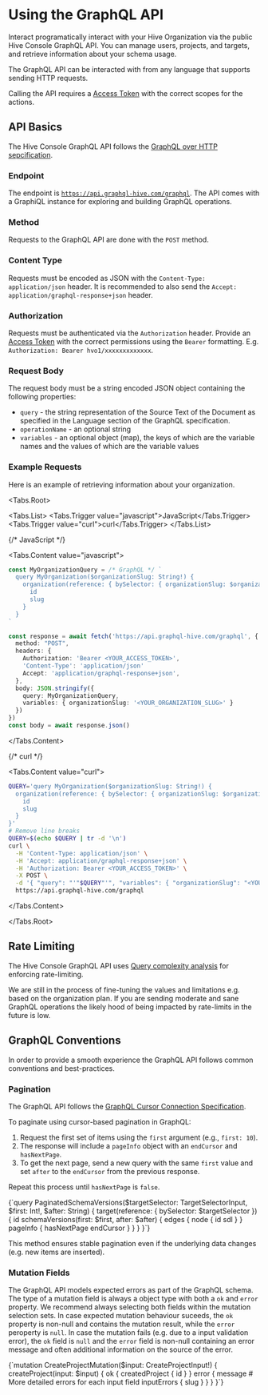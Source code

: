 
# Using the GraphQL API

Interact programatically interact with your Hive Organization via the public Hive Console GraphQL
API. You can manage users, projects, and targets, and retrieve information about your schema usage.

The GraphQL API can be interacted with from any language that supports sending HTTP requests.

Calling the API requires a [Access Token](/docs/management/access-tokens) with the correct scopes
for the actions.

## API Basics

The Hive Console GraphQL API follows the
[GraphQL over HTTP sepcification](https://github.com/graphql/graphql-over-http/blob/main/spec/GraphQLOverHTTP.md).

### Endpoint

The endpoint is [`https://api.graphql-hive.com/graphql`](https://api.graphql-hive.com/graphql). The
API comes with a GraphiQL instance for exploring and building GraphQL operations.

### Method

Requests to the GraphQL API are done with the `POST` method.

### Content Type

Requests must be encoded as JSON with the `Content-Type: application/json` header. It is recommended
to also send the `Accept: application/graphql-response+json` header.

### Authorization

Requests must be authenticated via the `Authorization` header. Provide an
[Access Token](/docs/management/access-tokens) with the correct permissions using the `Bearer`
formatting. E.g. `Authorization: Bearer hvo1/xxxxxxxxxxxxx`.

### Request Body

The request body must be a string encoded JSON object containing the following properties:

- `query` - the string representation of the Source Text of the Document as specified in the
  Language section of the GraphQL specification.
- `operationName` - an optional string
- `variables` - an optional object (map), the keys of which are the variable names and the values of
  which are the variable values

### Example Requests

Here is an example of retrieving information about your organization.

<Tabs.Root>

<Tabs.List>
<Tabs.Trigger value="javascript">JavaScript</Tabs.Trigger>
<Tabs.Trigger value="curl">curl</Tabs.Trigger>
</Tabs.List>

{/* JavaScript */}

<Tabs.Content value="javascript">

```ts
const MyOrganizationQuery = /* GraphQL */ `
  query MyOrganization($organizationSlug: String!) {
    organization(reference: { bySelector: { organizationSlug: $organizationSlug } }) {
      id
      slug
    }
  }
`

const response = await fetch('https://api.graphql-hive.com/graphql', {
  method: "POST",
  headers: {
    Authorization: 'Bearer <YOUR_ACCESS_TOKEN>',
    'Content-Type': 'application/json'
    Accept: 'application/graphql-response+json',
  },
  body: JSON.stringify({
    query: MyOrganizationQuery,
    variables: { organizationSlug: '<YOUR_ORGANIZATION_SLUG>' }
  })
})
const body = await response.json()
```

</Tabs.Content>

{/* curl */}

<Tabs.Content value="curl">

```sh
QUERY='query MyOrganization($organizationSlug: String!) {
  organization(reference: { bySelector: { organizationSlug: $organizationSlug } }) {
    id
    slug
  }
}'
# Remove line breaks
QUERY=$(echo $QUERY | tr -d '\n')
curl \
  -H 'Content-Type: application/json' \
  -H 'Accept: application/graphql-response+json' \
  -H 'Authorization: Bearer <YOUR_ACCESS_TOKEN>' \
  -X POST \
  -d '{ "query": "'"$QUERY"'", "variables": { "organizationSlug": "<YOUR_ORGANIZATION_SLUG>" } }' \
  https://api.graphql-hive.com/graphql
```

</Tabs.Content>

</Tabs.Root>

## Rate Limiting

The Hive Console GraphQL API uses
[Query complexity analysis](https://ibm.github.io/graphql-specs/cost-spec.html) for enforcing
rate-limiting.

We are still in the process of fine-tuning the values and limitations e.g. based on the organization
plan. If you are sending moderate and sane GraphQL operations the likely hood of being impacted by
rate-limits in the future is low.

## GraphQL Conventions

In order to provide a smooth experience the GraphQL API follows common conventions and
best-practices.

### Pagination

The GraphQL API follows the
[GraphQL Cursor Connection Specification](https://relay.dev/graphql/connections.htm).

To paginate using cursor-based pagination in GraphQL:

1. Request the first set of items using the `first` argument (e.g., `first: 10`).
2. The response will include a `pageInfo` object with an `endCursor` and `hasNextPage`.
3. To get the next page, send a new query with the same `first` value and set `after` to the
   `endCursor` from the previous response.

Repeat this process until `hasNextPage` is `false`.

<GraphQLDocumentWithSchema>
{`query PaginatedSchemaVersions($targetSelector: TargetSelectorInput, $first: Int!, $after: String) {
  target(reference: { bySelector: $targetSelector }) {
    id
    schemaVersions(first: $first, after: $after) {
      edges {
        node {
          id
          sdl
        }
      }
      pageInfo {
        hasNextPage
        endCursor
      }
    }
  }
}`}
</GraphQLDocumentWithSchema>

This method ensures stable pagination even if the underlying data changes (e.g. new items are
inserted).

### Mutation Fields

The GraphQL API models expected errors as part of the GraphQL schema. The type of a mutation field
is always a object type with both a `ok` and `error` property. We recommend always selecting both
fields within the mutation selection sets. In case expected mutation behaviour suceeds, the `ok`
property is non-null and contains the mutation result, while the `error` peroperty is `null`. In
case the mutation fails (e.g. due to a input validation error), the `ok` field is `null` and the
`error` field is non-null containing an error message and often additional information on the source
of the error.

<GraphQLDocumentWithSchema>
{`mutation CreateProjectMutation($input: CreateProjectInput!) {
  createProject(input: $input) {
    ok {
      createdProject {
        id
      }
    }
    error {
      message
      # More detailed errors for each input field
      inputErrors {
        slug
      }
    }
  }
}`}
</GraphQLDocumentWithSchema>
